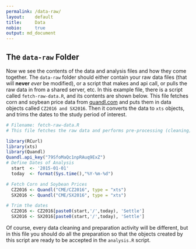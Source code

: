 ```yaml
---
permalink: /data-raw/
layout:    default
title:     Data
nobio:     true
output: md_document
---
```


 

## The `data-raw` Folder

Now we see the contents of the data and analysis files and how they come together. The `data-raw` folder should either contain your raw data files (that will **never** *ever* be modified), or a script that makes and api call, or pulls the raw data in from a shared server, etc. In this example file, there is a script called `fetch-raw-data.R`, and its contents are shown below. This file fetches corn and soybean price data from [quandl.com](quandl.com) and puts them in data objects called `CZ2016 and SX2016`. Then it converts the data to `xts` objects, and trims the dates to the study period of interest. 

```r
# Filename: fetch-raw-data.R
# This file fetches the raw data and performs pre-processing (cleaning) to get it ready for analyzs

library(RCurl)
library(xts)
library(Quandl)
Quandl.api_key("79SfoMaQc1npRAuq9ExZ")
# Define Dates of Analysis
  start  <- '2015-01-01'
  today  <- format(Sys.time(),"%Y-%m-%d")

# Fetch Corn and Soybean Prices
  CZ2016 <- Quandl("CME/CZ2016", type = "xts")
  SX2016 <- Quandl("CME/SX2016", type = "xts")

# Trim the dates
  CZ2016 <- CZ2016[paste0(start,'/',today), 'Settle']
  SX2016 <- SX2016[paste0(start,'/',today), 'Settle']

```

Of course, every data cleaning and preparation activity will be different, but in this file you should do all the preparation so that the objects created by this script are ready to be accepted in the `analysis.R` script. 